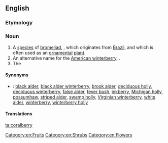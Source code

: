 ==English==
{{wikipedia}}
{{wikispecies|Symphoricarpos orbiculatus}}

===Etymology===
{{compound|coral|berry}}

===Noun===
{{en-noun|coralberries|-}}

# A [[species]] of [[bromeliad]], {{taxlink|Aechme fulgens|species}}, which originates from [[Brazil]], and which is often used as an [[ornamental]] [[plant]].
# An alternative name for the [[American winterberry]], {{taxlink|Ilex verticillata|species}}.
# The {{taxlink|Symphoricarpos orbiculatus|species}}

====Synonyms====
* {{sense|American winterberry}}: <!--from the Wikipedia article:-->[[black alder]], [[black alder winterberry]], [[brook alder]], [[deciduous holly]], [[deciduous winterberry]], [[false alder]], [[fever bush]], [[inkberry]], [[Michigan holly]], [[possumhaw]], [[striped alder]], [[swamp holly]], [[Virginian winterberry]], [[white alder]], [[winterberry]], [[winterberry holly]]

====Translations====
{{trans-top|''Aechmea fulgens''}}
{{trans-mid}}
{{trans-bottom}}

[[Category:en:Fruits]]
[[Category:en:Shrubs]]
[[Category:en:Flowers]]
[[ta:coralberry]]